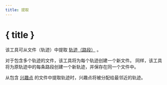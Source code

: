 ```yaml
---
title: 提取
---
```


<script>
</script>

# <Ungroup size="24" class="inline-block" style="margin-bottom: 5px" /> { title }

该工具可从文件（轨迹）中提取 [轨迹（路段）](../gpx) 。

<div class="flex flex-row justify-center">
    <Extract class="text-foreground p-3 border rounded-md shadow-lg" />
</div>

对于包含多个轨迹的文件，该工具将为每个轨迹创建一个新文件。
同样，该工具将为原轨迹中的每条路段创建一个新轨迹，并保存在同一个文件中。

<DocsNote>

从包含 <a href="../gpx">兴趣点</a> 的文件中提取轨迹时，兴趣点将被分配给最邻近的轨迹。

</DocsNote>
